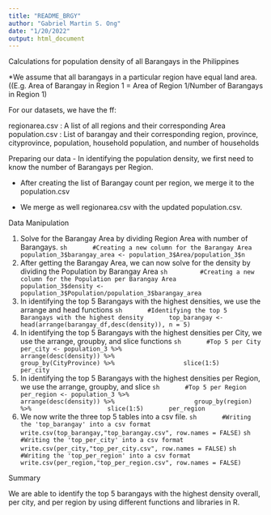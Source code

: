 ```yaml
---
title: "README_BRGY"
author: "Gabriel Martin S. Ong"
date: "1/20/2022"
output: html_document
---
```

Calculations for population density of all Barangays in the Philippines

*We assume that all barangays in a particular region have equal land area. ((E.g. 
Area of Barangay in Region 1 = Area of Region 1/Number of Barangays in Region 1)

For our datasets, we have the ff:

regionarea.csv : A list of all regions and their corresponding Area
population.csv : List of barangay and their corresponding region, province, cityprovince, population, household population, and number of households

Preparing our data
 - In identifying the population density, we first need to know the number of Barangays per Region.

 - After creating the list of Barangay count per region, we merge it to the population.csv

 - We merge as well regionarea.csv with the updated population.csv.

Data Manipulation

1. Solve for the Barangay Area by dividing Region Area with number of Barangays.
    ```sh
      #Creating a new column for the Barangay Area
      population_3$barangay_area <- population_3$Area/population_3$n
    ```
2. After getting the Barangay Area, we can now solve for the density by dividing the Population by Barangay Area
    ```sh  
      #Creating a new column for the Population per Barangay Area
      population_3$density <- population_3$Population/population_3$barangay_area
    ```
3. In identifying the top 5 Barangays with the highest densities, we use the arrange and head functions 
    ```sh
      #Identifying the top 5 Barangays with the highest density
      top_barangay <- head(arrange(barangay_df,desc(density)), n = 5)
    ```
4. In identifying the top 5 Barangays with the highest densities per City, we use the arrange, groupby, and slice functions 
    ```sh
      #Top 5 per City
      per_city <- population_3 %>%
                  arrange(desc(density)) %>% 
                  group_by(CityProvince) %>%
                  slice(1:5)
      per_city
    ```    
5. In identifying the top 5 Barangays with the highest densities per Region, we use the arrange, groupby, and slice 
    ```sh
      #Top 5 per Region
      per_region <- population_3 %>%
                    arrange(desc(density)) %>% 
                    group_by(region) %>%
                    slice(1:5)
      per_region
    ```    
6. We now write the three top 5 tables into a csv file.
    ```sh
      #Writing the 'top_barangay' into a csv format
      write.csv(top_barangay,"top_barangay.csv", row.names = FALSE)
    ```
    ```sh
      #Writing the 'top_per_city' into a csv format
      write.csv(per_city,"top_per_city.csv", row.names = FALSE)
    ```
    ```sh
      #Writing the 'top_per_region' into a csv format
      write.csv(per_region,"top_per_region.csv", row.names = FALSE)
    ```
    
Summary

We are able to identify the top 5 barangays with the highest density overall, per city, and per region by using different functions and libraries in R.